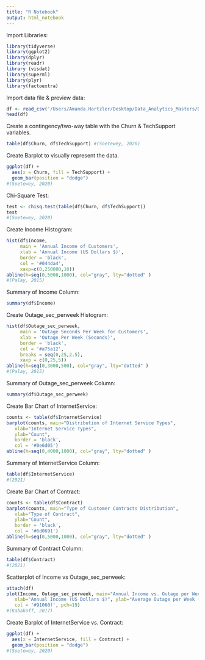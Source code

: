 ```yaml
---
title: "R Notebook"
output: html_notebook
---
```

Import Libraries: 
```r
library(tidyverse)
library(ggplot2)
library(dplyr)
library(readr)
library (visdat)
library(superml)
library(plyr)
library(factoextra)
```

Import data file & preview data: 
```r
df <- read_csv('/Users/Amanda.Hartzler/Desktop/Data_Analytics_Masters/D207/churn_clean.csv')
head(df)
```

Create a contingency/two-way table with the Churn & TechSupport variables.
```r
table(df$Churn, df$TechSupport) #(Soetewey, 2020)
```

Create Barplot to visually represent the data. 
```r
ggplot(df) +
  aes(x = Churn, fill = TechSupport) +
  geom_bar(position = "dodge")
#(Soetewey, 2020)
```
Chi-Square Test: 
```r
test <- chisq.test(table(df$Churn, df$TechSupport))
test
#(Soetewey, 2020)
```

Create Income Histogram:
```r
hist(df$Income, 
     main = 'Annual Income of Customers', 
     xlab = 'Annual Income (US Dollars $)', 
     border = 'black', 
     col = '#044da4', 
     xaxp=c(0,250000,10))
abline(h=seq(0,5000,1000), col="gray", lty="dotted" )
#(Palay, 2015)
```

Summary of Income Column:
```r
summary(df$Income)
```

Create Outage_sec_perweek Histogram: 
```r
hist(df$Outage_sec_perweek, 
     main = 'Outage Seconds Per Week for Customers', 
     xlab = 'Outage Per Week (Seconds)', 
     border = 'black',
     col = '#a75a12',
     breaks = seq(0,25,2.5),  
     xaxp = c(0,25,5))
abline(h=seq(0,3000,500), col="gray", lty="dotted" )
#(Palay, 2015)
```
Summary of Outage_sec_perweek Column:
```r
summary(df$Outage_sec_perweek)
```

Create Bar Chart of InternetService:
```r
counts <- table(df$InternetService)
barplot(counts, main="Distribution of Internet Service Types",
   xlab="Internet Service Types", 
   ylab="Count", 
   border = 'black',
   col = '#0e6d05')
abline(h=seq(0,4000,1000), col="gray", lty="dotted" )
```

Summary of InternetService Column:
```r
table(df$InternetService)
#(2021)
```

Create Bar Chart of Contract:
```r
counts <- table(df$Contract)
barplot(counts, main="Type of Customer Contracts Distribution",
   xlab="Type of Contract", 
   ylab="Count", 
   border = 'black',
   col = '#6d0691')
abline(h=seq(0,5000,1000), col="gray", lty="dotted" )
```

Summary of Contract Column:
```r
table(df$Contract)
#(2021)
```

Scatterplot of Income vs Outage_sec_perweek:
```r
attach(df)
plot(Income, Outage_sec_perweek, main="Annual Income vs. Outage per Week",
   xlab="Annual Income (US Dollars $)", ylab="Average Outage per Week (Seconds)",
   col = '#91060f', pch=19)
#(Kabakoff, 2017)
```

Create Barplot of InternetService vs. Contract:
```r
ggplot(df) +
  aes(x = InternetService, fill = Contract) +
  geom_bar(position = "dodge")
#(Soetewey, 2020)
```
